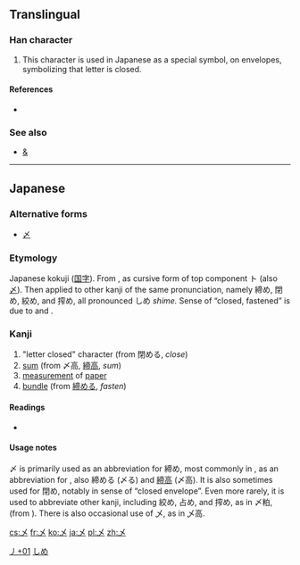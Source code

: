 ==Translingual==

===Han character===
{{Han char|rn=4|rad=丿|as=01|sn=2|four=|canj=KU,XXKU}}

# This character is used in Japanese as a special symbol, on envelopes,  symbolizing that letter is closed.

====References====
* {{Han ref|kx=0081.181|dkj=00116|hdz=10049.051|uh=4E44|ud=20036}}

===See also===
* [[&]] <!-- Graphically similar abbreviation: & from “et”, 〆 from 「しめ」 -->

----

==Japanese==
{{wikipedia|lang=ja}}
===Alternative forms===
* [[〆]]

===Etymology===
Japanese kokuji ([[国字]]). From {{term|占める|tr=shimeru|lang=ja}}, as cursive form of top component ト (also [[〆]]). Then applied to other kanji of the same pronunciation, namely 締め, 閉め, 絞め, and 搾め, all pronounced しめ ''shime.'' Sense of “closed, fastened” is due to {{term|閉める||to close|tr=shimeru|lang=ja}} and {{term|締める||to fasten|tr=shimeru|lang=ja}}.

===Kanji===
{{ja-kanji|grade=uc|rs=丿01}}

# "letter closed" character (from 閉める, ''close'')
# [[sum]] (from 〆高, [[締高]], ''sum'')
# [[measurement]] of [[paper]]
# [[bundle]] (from [[締める]], ''fasten'')

====Readings====
* {{ja-readings|on=|kun=[[しめ]] (shime), [[して]] (shite)}}

====Usage notes====
〆 is primarily used as an abbreviation for 締め, most commonly in {{term|〆切|lang=ja}}, as an abbreviation for {{term|締切||deadline; locked (door)|tr=shimekiri|lang=ja}}, also 締める (〆る) and [[締高]] (〆高). It is also sometimes used for 閉め, notably in sense of “closed envelope”. Even more rarely, it is used to abbreviate other kanji, including 絞め, 占め, and 搾め, as in 〆粕, (from {{term|搾め糟|tr=しめかす|lang=ja}}). There is also occasional use of 乄, as in 乄高.

[[Category:Japanese-only CJKV Characters|丿+01]]
[[Category:Japanese symbols|しめ]]

[[cs:乄]]
[[fr:乄]]
[[ko:乄]]
[[ja:乄]]
[[pl:乄]]
[[zh:乄]]